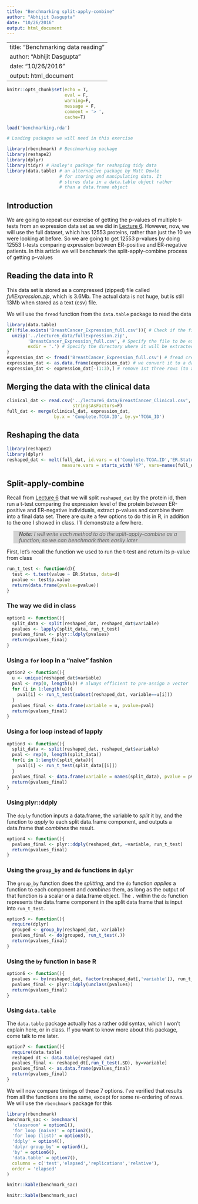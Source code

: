 ```yaml
---
title: "Benchmarking split-apply-combine"
author: "Abhijit Dasgupta"
date: "10/26/2016"
output: html_document
---
```

---
title: "Benchmarking data reading"
author: "Abhijit Dasgupta"
date: "10/26/2016"
output: html_document
---
<style type="text/css">
.table {
  width: 50%;
  margin-left:auto;
  margin-right:auto;
}
blockquote {
  width: 90%;
  margin-left:auto;
  margin-right:auto;
  background-color: lightgrey;
  font-size: 100%;
  font-style: italic;
}
</style>

```r
knitr::opts_chunk$set(echo = T,
                      eval = F,
                      warning=F,
                      message = F,
                      comment = '> ',
                      cache=T)
```
```r
load('benchmarking.rda')
```
```r
# Loading packages we will need in this exercise

library(rbenchmark) # Benchmarking package
library(reshape2)
library(dplyr)
library(tidyr) # Hadley's package for reshaping tidy data
library(data.table) # an alternative package by Matt Dowle
                    # for storing and manipulating data. It 
                    # stores data in a data.table object rather
                    # than a data.frame object
```

## Introduction

We are going to repeat our exercise of getting the p-values of multiple t-tests from an 
expression data set as we did in [Lecture 6](../lecture6.html). However, now, we will use the full
dataset, which has 12553 proteins, rather than just the 10 we were looking at before. So we are going to get 12553 p-values by doing 12553 t-tests comparing expression between ER-positive and ER-negative patients. In this article we will benchmark the split-apply-combine process of getting p-values

## Reading the data into R

This data set is stored as a compressed (zipped) file called _fullExpression.zip_, which is 3.6Mb. The actual data is not huge, but is still 13Mb when stored as a text (csv) file. 

We will use the `fread` function from the `data.table` package to read the data
```r
library(data.table)
if(!file.exists('BreastCancer_Expression_full.csv')){ # Check if the file already exists
  unzip('../lecture6_data/fullExpression.zip',
        'BreastCancer_Expression_full.csv', # Specify the file to be extracted
        exdir = '.') # Specify the directory where it will be extracted
}
expression_dat <- fread('BreastCancer_Expression_full.csv') # fread creates a data.table
expression_dat <- as.data.frame(expression_dat) # we convert it to a data.frame
expression_dat <- expression_dat[-(1:3),] # remove 1st three rows (to avoid duplicates)
```

## Merging the data with the clinical data

```r
clinical_dat <- read.csv('../lecture6_data/BreastCancer_Clinical.csv', 
                         stringsAsFactors=F)
full_dat <- merge(clinical_dat, expression_dat, 
                  by.x = 'Complete.TCGA.ID', by.y='TCGA_ID')
```

## Reshaping the data
```r
library(reshape2)
library(dplyr)
reshaped_dat <- melt(full_dat, id.vars = c('Complete.TCGA.ID','ER.Status'),
                     measure.vars = starts_with('NP', vars=names(full_dat)))
```

## Split-apply-combine

Recall from [Lecture 6](../lecture6.html) that we will split `reshaped_dat` by the protein id, then run a t-test comparing the expression level of the protein between ER-positive and ER-negative individuals, extract p-values and combine them into a final data set. There are quite a few options to do this in R, in addition to the one I showed in class. I'll demonstrate a few here.

> **Note:** I will write each method to do the split-apply-combine as a function, so we can benchmark them easily later

First, let's recall the function we used to run the t-test and return its p-value from class

```r
run_t_test <- function(d){
  test <- t.test(value ~ ER.Status, data=d)
  pvalue <- test$p.value
  return(data.frame(pvalue=pvalue))
}
```

### The way we did in class

```r
option1 <- function(){
  split_data <- split(reshaped_dat, reshaped_dat$variable)
  pvalues <- lapply(split_data, run_t_test)
  pvalues_final <- plyr::ldply(pvalues)
  return(pvalues_final)
}
```

### Using a `for` loop in a "naive" fashion
```r
option2 <- function(){
  u <- unique(reshaped_dat$variable)
  pval <- rep(0, length(u)) # always efficient to pre-assign a vector
  for (i in 1:length(u)){
    pval[i] <- run_t_test(subset(reshaped_dat, variable==u[i]))
  }
  pvalues_final <- data.frame(variable = u, pvalue=pval)
  return(pvalues_final)
}
```

### Using a for loop instead of lapply
```r
option3 <- function(){
  split_data <- split(reshaped_dat, reshaped_dat$variable)
  pval <- rep(0, length(split_data))
  for(i in 1:length(split_data)){
    pval[i] <- run_t_test(split_data[[i]])
  }
  pvalues_final <- data.frame(variable = names(split_data), pvalue = pval)
  return(pvalues_final)
}
```

### Using plyr::ddply

The `ddply` function inputs a data.frame, the variable to _split_ it by, and the function to _apply_ to 
each split data.frame component, and outputs a data.frame that _combines_ the result. 
```r
option4 <- function(){
  pvalues_final <- plyr::ddply(reshaped_dat, ~variable, run_t_test)
  return(pvalues_final)
}
```

### Using the `group_by` and `do` functions in `dplyr`
The `group_by` function does the _splitting_, and the `do` function _applies_ a function to each component and _combines_ them, as long as the output of that function is a scalar or a data.frame object. The `.` within the `do` function represents the data.frame component in the split data frame that is input into `run_t_test`.

```r
option5 <- function(){
  require(dplyr)
  grouped <- group_by(reshaped_dat, variable)
  pvalues_final <- do(grouped, run_t_test(.))
  return(pvalues_final)
}
```

### Using the `by` function in base R
```r
option6 <- function(){
  pvalues <- by(reshaped_dat, factor(reshaped_dat[,'variable']), run_t_test)
  pvalues_final <- plyr::ldply(unclass(pvalues))
  return(pvalues_final)
}
```

### Using `data.table`
The `data.table` package actually has a rather odd syntax, which I won't explain here, or in class. If you want to know more about this package, come talk to me later. 
```r
option7 <- function(){
  require(data.table)
  reshaped_dt <- data.table(reshaped_dat)
  pvalues_final <- reshaped_dt[,run_t_test(.SD), by=variable]
  pvalues_final <- as.data.frame(pvalues_final)
  return(pvalues_final)
}
```

We will now compare timings of these 7 options. I've verified that results from all the functions are the same, except for some re-ordering of rows. We will use the `rbenchmark` package for this 

```r
library(rbenchmark)
benchmark_sac <- benchmark(
  'classroom' = option1(),
  'for loop (naive)' = option2(),
  'for loop (list)' = option3(),
  'ddply' = option4(),
  'dplyr group_by' = option5(),
  'by' = option6(),
  'data.table' = option7(),
  columns = c('test','elapsed','replications','relative'),
  order = 'elapsed'
)

knitr::kable(benchmark_sac)
```
```r
knitr::kable(benchmark_sac)
```



